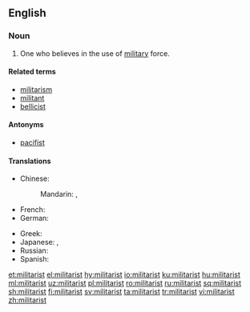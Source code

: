 ==English==

===Noun===
{{en-noun}}

# One who believes in the use of [[military]] force.

====Related terms====
* [[militarism]]
* [[militant]]
* [[bellicist]]

====Antonyms====
* [[pacifist]]

====Translations====
{{trans-top|one who believes in military force}}
* Chinese:
*: Mandarin: {{t|cmn|軍國主義者|sc=Hani}}, {{t+|cmn|军国主义者|tr=jūnguózhǔyì|sc=Hani}}
* French: {{t+|fr|militariste}}
* German: {{t|de|Militarist|m}}
{{trans-mid}}
* Greek: {{t+|el|στρατοκράτης|m}}
* Japanese: {{t|ja|軍国主義者|tr=gunkokushugisha}}, {{t|ja|鷹派|tr=takaha}}
* Russian: {{t+|ru|милитарист|m}}
* Spanish: {{t|es|militarista|m|f}}
{{trans-bottom}}

[[et:militarist]]
[[el:militarist]]
[[hy:militarist]]
[[io:militarist]]
[[ku:militarist]]
[[hu:militarist]]
[[ml:militarist]]
[[uz:militarist]]
[[pl:militarist]]
[[ro:militarist]]
[[ru:militarist]]
[[sq:militarist]]
[[sh:militarist]]
[[fi:militarist]]
[[sv:militarist]]
[[ta:militarist]]
[[tr:militarist]]
[[vi:militarist]]
[[zh:militarist]]